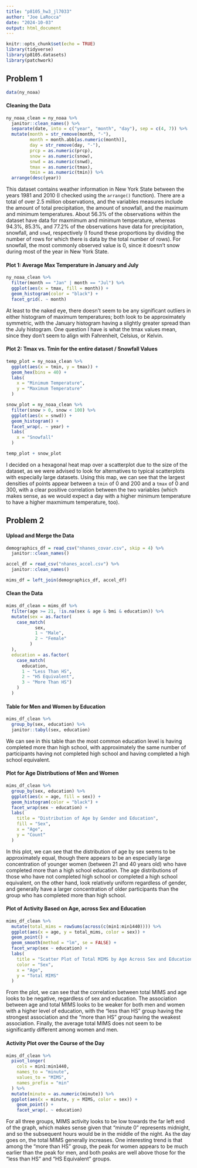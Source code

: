```yaml
---
title: "p8105_hw3_jl7033"
author: "Joe LaRocca"
date: "2024-10-03"
output: html_document
---
```


```r
knitr::opts_chunk$set(echo = TRUE)
library(tidyverse)
library(p8105.datasets)
library(patchwork)
```

## Problem 1

```r

data(ny_noaa)

```

#### Cleaning the Data

```r

ny_noaa_clean = ny_noaa %>%
  janitor::clean_names() %>%
  separate(date, into = c("year", "month", "day"), sep = c(4, 7)) %>%
  mutate(month = str_remove(month, "-"),
         month = month.abb[as.numeric(month)],
         day = str_remove(day, "-"),
         prcp = as.numeric(prcp),
         snow = as.numeric(snow),
         snwd = as.numeric(snwd),
         tmax = as.numeric(tmax),
         tmin = as.numeric(tmin)) %>%
  arrange(desc(year))

```

This dataset contains weather information in New York State between the years 1981 and 2010 (I checked using the `arrange()` function). There are a total of over 2.5 million observations, and the variables measures include the amount of total precipitation, the amount of snowfall, and the maximum and minimum temperatures. About 56.3\% of the observations within the dataset have data for maxmimum and minimum temperature, whereas 94.3\%, 85.3\%, and 77.2\% of the observations have data for precipitation, snowfall, and `snwd`, respectively (I found these proportions by dividing the number of rows for which there is data by the total number of rows). For snowfall, the most commonly observed value is 0, since it doesn't snow during most of the year in New York State.

#### Plot 1: Average Max Temperature in January and July

```r

ny_noaa_clean %>%
  filter(month == "Jan" | month == "Jul") %>%
  ggplot(aes(x = tmax, fill = month)) + 
  geom_histogram(color = "black") + 
  facet_grid(. ~ month)

```

At least to the naked eye, there doesn't seem to be any significant outliers in either histogram of maximum temperatures; both look to be approximately symmetric, with the January histogram having a slightly greater spread than the July histogram. One question I have is what the tmax values mean, since they don't seem to align with Fahrenheit, Celsius, or Kelvin. 

#### Plot 2: Tmax vs. Tmin for the entire dataset / Snowfall Values

```r

temp_plot = ny_noaa_clean %>%
  ggplot(aes(x = tmin, y = tmax)) + 
  geom_hex(bins = 40) + 
  labs(
    x = "Minimum Temperature",
    y = "Maximum Temperature"
  )

snow_plot = ny_noaa_clean %>%
  filter(snow > 0, snow < 100) %>%
  ggplot(aes(x = snwd)) + 
  geom_histogram() + 
  facet_wrap(. ~ year) +
  labs(
    x = "Snowfall"
  )

temp_plot + snow_plot

```

I decided on a hexagonal heat map over a scatterplot due to the size of the dataset, as we were advised to look for alternatives to typical scatterplots with especially large datasets. Using this map, we can see that the largest densities of points appear between a `tmin` of 0 and 200 and a `tmax` of 0 and 300, with a clear positive correlation between the two variables (which makes sense, as we would expect a day with a higher minimum temperature to have a higher maxmimum temperature, too).

## Problem 2

#### Upload and Merge the Data

```r

demographics_df = read_csv("nhanes_covar.csv", skip = 4) %>%
  janitor::clean_names()

accel_df = read_csv("nhanes_accel.csv") %>%
  janitor::clean_names()

mims_df = left_join(demographics_df, accel_df)

```

#### Clean the Data

```r

mims_df_clean = mims_df %>%
  filter(age >= 21, !is.na(sex & age & bmi & education)) %>%
  mutate(sex = as.factor(
    case_match(
           sex, 
           1 ~ "Male",
           2 ~ "Female"
         )
  ), 
  education = as.factor(
    case_match(
      education,
      1 ~ "Less Than HS",
      2 ~ "HS Equivalent",
      3 ~ "More Than HS")
    )
  ) 

```

#### Table for Men and Women by Education

```r

mims_df_clean %>%
  group_by(sex, education) %>%
  janitor::tabyl(sex, education)

```

We can see in this table than the most common education level is having completed more than high school, with approximately the same number of participants having not completed high school and having completed a high school equivalent.

#### Plot for Age Distributions of Men and Women

```r

mims_df_clean %>%
  group_by(sex, education) %>%
  ggplot(aes(x = age, fill = sex)) + 
  geom_histogram(color = "black") + 
  facet_wrap(sex ~ education) + 
  labs(
    title = "Distribution of Age by Gender and Education",
    fill = "Sex",
    x = "Age",
    y = "Count"
  )

```

In this plot, we can see that the distribution of age by sex seems to be approximately equal, though there appears to be an especially large concentration of younger women (between 21 and 40 years old) who have completed more than a high school education. The age distributions of those who have not completed high school or completed a high school equivalent, on the other hand, look relatively uniform regardless of gender, and generally have a larger concentration of older participants than the group who has completed more than high school.

#### Plot of Activity Based on Age, across Sex and Education

```r

mims_df_clean %>%
  mutate(total_mims = rowSums(across(c(min1:min1440)))) %>%
  ggplot(aes(x = age, y = total_mims, color = sex)) + 
  geom_point() + 
  geom_smooth(method = "lm", se = FALSE) +
  facet_wrap(sex ~ education) + 
  labs(
    title = "Scatter Plot of Total MIMS by Age Across Sex and Education",
    color = "Sex",
    x = "Age",
    y = "Total MIMS"
  )

```

From the plot, we can see that the correlation between total MIMS and age looks to be negative, regardless of sex and education. The association between age and total MIMS looks to be weaker for both men and women with a higher level of education, with the "less than HS" group having the strongest association and the "more than HS" group having the weakest association. Finally, the average total MIMS does not seem to be significantly different among women and men.

#### Activity Plot over the Course of the Day

```r

mims_df_clean %>%
  pivot_longer(
    cols = min1:min1440,
    names_to = "minute",
    values_to = "MIMS",
    names_prefix = "min"
  ) %>%
  mutate(minute = as.numeric(minute)) %>%
  ggplot(aes(x = minute, y = MIMS, color = sex)) + 
    geom_point() + 
    facet_wrap(. ~ education)

```

For all three groups, MIMS activity looks to be low towards the far left end of the graph, which makes sense given that "minute 0" represents midnight, and so the subsequent hours would be in the middle of the night. As the day goes on, the total MIMS generally increases. One interesting trend is that among the "more than HS" group, the peak for women appears to be much earlier than the peak for men, and both peaks are well above those for the "less than HS" and "HS Equivalent" groups.

